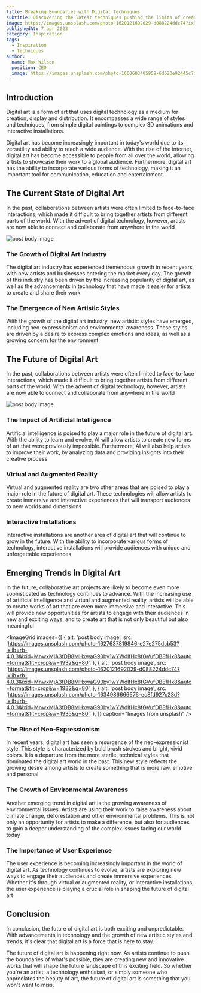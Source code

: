 ```yaml
---
title: Breaking Boundaries with Digital Techniques
subtitle: Discovering the latest techniques pushing the limits of creativity.
image: https://images.unsplash.com/photo-1620121692029-d088224ddc74?ixlib=rb-4.0.3&ixid=MnwxMjA3fDB8MHxwaG90by1wYWdlfHx8fGVufDB8fHx8&auto=format&fit=crop&w=1932&q=80
publishedAt: 7 apr 2023
category: Inspiration
tags:
  - Inspiration
  - Techniques
author:
  name: Max Wilson
  position: CEO
  image: https://images.unsplash.com/photo-1600603405959-6d623e92445c?ixlib=rb-4.0.3&ixid=MnwxMjA3fDB8MHxwaG90by1wYWdlfHx8fGVufDB8fHx8&auto=format&fit=crop&w=200&q=80
---
```


## Introduction

Digital art is a form of art that uses digital technology as a medium for
creation, display and distribution. It encompasses a wide range of styles and
techniques, from simple digital paintings to complex 3D animations and
interactive installations.

<Divider />

Digital art has become increasingly important in today's world due to its
versatility and ability to reach a wide audience. With the rise of the
internet, digital art has become accessible to people from all over the world,
allowing artists to showcase their work to a global audience. Furthermore,
digital art has the ability to incorporate various forms of technology, making
it an important tool for communication, education and entertainment.

## The Current State of Digital Art

In the past, collaborations between artists were often limited to face-to-face
interactions, which made it difficult to bring together artists from different
parts of the world. With the advent of digital technology, however, artists
are now able to connect and collaborate from anywhere in the world

<Image
  alt="post body image"
  caption="Image from unsplash"
  src="https://images.unsplash.com/photo-1620121478247-ec786b9be2fa?ixlib=rb-4.0.3&ixid=MnwxMjA3fDB8MHxwaG90by1wYWdlfHx8fGVufDB8fHx8&auto=format&fit=crop&w=1932&q=80"
/>

### The Growth of Digital Art Industry

The digital art industry has experienced tremendous growth in recent years,
with new artists and businesses entering the market every day. The growth of
this industry has been driven by the increasing popularity of digital art, as
well as the advancements in technology that have made it easier for artists to
create and share their work

### The Emergence of New Artistic Styles

With the growth of the digital art industry, new artistic styles have emerged,
including neo-expressionism and environmental awareness. These styles are
driven by a desire to express complex emotions and ideas, as well as a growing
concern for the environment

## The Future of Digital Art

In the past, collaborations between artists were often limited to face-to-face
interactions, which made it difficult to bring together artists from different
parts of the world. With the advent of digital technology, however, artists
are now able to connect and collaborate from anywhere in the world

<Image
  alt="post body image"
  caption="Image from unsplash"
  src="https://images.unsplash.com/photo-1618556450994-a6a128ef0d9d?ixlib=rb-4.0.3&ixid=MnwxMjA3fDB8MHxwaG90by1wYWdlfHx8fGVufDB8fHx8&auto=format&fit=crop&w=1964&q=80"
/>

### The Impact of Artificial Intelligence

Artificial intelligence is poised to play a major role in the future of
digital art. With the ability to learn and evolve, AI will allow artists to
create new forms of art that were previously impossible. Furthermore, AI will
also help artists to improve their work, by analyzing data and providing
insights into their creative process

### Virtual and Augmented Reality

Virtual and augmented reality are two other areas that are poised to play a
major role in the future of digital art. These technologies will allow artists
to create immersive and interactive experiences that will transport audiences
to new worlds and dimensions

### Interactive Installations

Interactive installations are another area of digital art that will continue
to grow in the future. With the ability to incorporate various forms of
technology, interactive installations will provide audiences with unique and
unforgettable experiences

## Emerging Trends in Digital Art

In the future, collaborative art projects are likely to become even more
sophisticated as technology continues to advance. With the increasing use of
artificial intelligence and virtual and augmented reality, artists will be
able to create works of art that are even more immersive and interactive. This
will provide new opportunities for artists to engage with their audiences in
new and exciting ways, and to create art that is not only beautiful but also
meaningful

<ImageGrid
  images={[
    {
      alt: 'post body image',
      src: 'https://images.unsplash.com/photo-1627637819846-e27e275dcb53?ixlib=rb-4.0.3&ixid=MnwxMjA3fDB8MHxwaG90by1wYWdlfHx8fGVufDB8fHx8&auto=format&fit=crop&w=1932&q=80',
    },
    {
      alt: 'post body image',
      src: 'https://images.unsplash.com/photo-1620121692029-d088224ddc74?ixlib=rb-4.0.3&ixid=MnwxMjA3fDB8MHxwaG90by1wYWdlfHx8fGVufDB8fHx8&auto=format&fit=crop&w=1932&q=80',
    },
    {
      alt: 'post body image',
      src: 'https://images.unsplash.com/photo-1634986666676-ec8fd927c23d?ixlib=rb-4.0.3&ixid=MnwxMjA3fDB8MHxwaG90by1wYWdlfHx8fGVufDB8fHx8&auto=format&fit=crop&w=1935&q=80',
    },
  ]}
  caption="Images from unsplash"
/>

### The Rise of Neo-Expressionism

In recent years, digital art has seen a resurgence of the neo-expressionist
style. This style is characterized by bold brush strokes and bright, vivid
colors. It is a departure from the more sterile, technical styles that
dominated the digital art world in the past. This new style reflects the
growing desire among artists to create something that is more raw, emotive and
personal

### The Growth of Environmental Awareness

Another emerging trend in digital art is the growing awareness of
environmental issues. Artists are using their work to raise awareness about
climate change, deforestation and other environmental problems. This is not
only an opportunity for artists to make a difference, but also for audiences
to gain a deeper understanding of the complex issues facing our world today

### The Importance of User Experience

The user experience is becoming increasingly important in the world of digital
art. As technology continues to evolve, artists are exploring new ways to
engage their audiences and create immersive experiences. Whether it's through
virtual or augmented reality, or interactive installations, the user
experience is playing a crucial role in shaping the future of digital art

## Conclusion

In conclusion, the future of digital art is both exciting and unpredictable.
With advancements in technology and the growth of new artistic styles and
trends, it's clear that digital art is a force that is here to stay.

<Divider />

The future of digital art is happening right now. As artists continue to push
the boundaries of what's possible, they are creating new and innovative works
that will shape the future landscape of this exciting field. So whether you're
an artist, a technology enthusiast, or simply someone who appreciates the
beauty of art, the future of digital art is something that you won't want to
miss.
